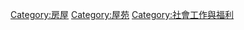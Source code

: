 {{Commonscat|Public housing}}

[[Category:房屋|Category:房屋]]
[[Category:屋苑|Category:屋苑]]
[[Category:社會工作與福利|Category:社會工作與福利]]